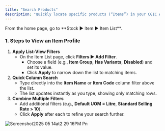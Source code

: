 ```yaml
---
title: "Search Products"
description: "Quickly locate specific products (“Items”) in your CGIC App using search and filters."
---
```


<Info>
  From the home page, go to **Stock ▶️ Item ▶️ Item List**.
</Info>

### **1. Steps to View an Item Profile**

1. **Apply List-View Filters**
   - On the Item List page, click **Filters ▶️ Add Filter**.
     - Choose a field (e.g., **Item Group**, **Has Variants**, **Disabled**) and set its value.
     - Click **Apply** to narrow down the list to matching items.
2. **Quick Column Search**
   - Type directly into the **Item Name** or **Item Code** column filter above the list.
   - The list updates instantly as you type, showing only matching rows.
3. **Combine Multiple Filters**
   - Add additional filters (e.g., **Default UOM = Litre**, **Standard Selling Rate \> 10**).
   - Click **Apply** after each to refine your search further.

![Screenshot2025 05 14at2 29 16PM Pn](/images/Screenshot2025-05-14at2.29.16PM.png)